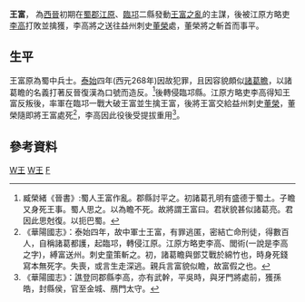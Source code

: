 '''王富'''{{BD|？年||268年||catIdx=W}}， 為[[西晉|西晉]]初期在[[蜀郡|蜀郡]][[江原|江原]]、[[臨邛|臨邛]]二縣發動[[王富之亂|王富之亂]]的主謀，後被江原方略吏[[李高_(西晉)|李高]]打敗並擒獲，李高將之送往益州刺史[[董榮_(三國)|董榮]]處，董榮將之斬首而事平。

==生平==
王富原為蜀中兵士。[[泰始_(西晋)|泰始]]四年(西元268年)因故犯罪，且因容貌頗似[[諸葛瞻|諸葛瞻]]，以諸葛瞻的名義打著反晉復漢為口號而造反。<ref>臧榮緒《晉書》:蜀人王富作亂。郡縣討平之。初諸葛孔明有盛德于蜀土。子瞻又身死王事。蜀人思之。以為瞻不死。故將謂王富曰。君狀貌甚似諸葛亮。君因此思尅復。以扼巴蜀。</ref>後轉侵臨邛縣。江原方略吏李高得知王富反叛後，率軍在臨邛一戰大破王富並生擒王富，後將王富交給益州刺史[[董榮_(三國)|董榮]]，董榮隨即將王富處死<ref>《華陽國志》：泰始四年，故中軍士王富，有罪逃匿，密結亡命刑徒，得數百人，自稱諸葛都護，起臨邛，轉侵江原。江原方略吏李高、閭術(一說是李高之字)，縛富送州。刺史童策斬之。初，諸葛瞻與鄧艾戰於綿竹也，時身死錢寫本無死字。失喪，或言生走深逃。親兵言富貌似瞻，故富假之也。</ref>，李高因此役後受提拔重用<ref>《華陽國志》：譙登同郡縣李高，亦有武幹，平吳時，與牙門將處前，獲孫皓，封縣侯，官至金城、鴈門太守。</ref>。

==參考資料==



[[Category:西晉軍事人物|W王]]
[[Category:西晉被處決者|W王]]
[[Category:王姓|F]]